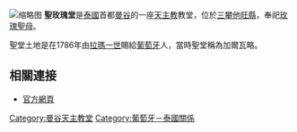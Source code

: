 {{coord|13.732074|N|100.514042|E||display=title}}

[[File:Suankularb_School.01.JPG|缩略图]]
'''聖玫瑰堂'''是[[泰國|泰國]]首都[[曼谷|曼谷]]的一座[[天主教|天主教]]教堂，位於[[三攀他旺縣|三攀他旺縣]]，奉祀[[玫瑰聖母|玫瑰聖母]]。

聖堂土地是在1786年由[[拉瑪一世|拉瑪一世]]賜給[[葡萄牙|葡萄牙]]人，當時聖堂稱為加爾瓦略。

{{commons category|Holy Rosary Church (Bangkok)}}

==相關連接==
*[http://rosary.catholic.or.th/ 官方網頁]

[[Category:曼谷天主教堂|Category:曼谷天主教堂]]
[[Category:葡萄牙－泰國關係|Category:葡萄牙－泰國關係]]
